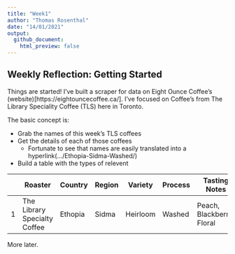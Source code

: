 ```yaml
---
title: "Week1"
author: "Thomas Rosenthal"
date: "14/01/2021"
output:
  github_document:
    html_preview: false
---
```


## Weekly Reflection: Getting Started

Things are started!
I've built a scraper for data on Eight Ounce Coffee's (website)[https://eightouncecoffee.ca/]. I've focused on Coffee's from The Library Speciality Coffee (TLS) here in Toronto.

The basic concept is:

- Grab the names of this week's TLS coffees
- Get the details of each of those coffees
  - Fortunate to see that names are easily translated into a hyperlink(.../Ethopia-Sidma-Washed/)
- Build a table with the types of relevent 


|       | Roaster                      | Country | Region | Variety  | Process | Tasting Notes             |
|-------|------------------------------|---------|--------|----------|---------|---------------------------|
| 1     | The Library Specialty Coffee | Ethopia | Sidma  | Heirloom | Washed  | Peach, Blackberry, Floral |

More later.